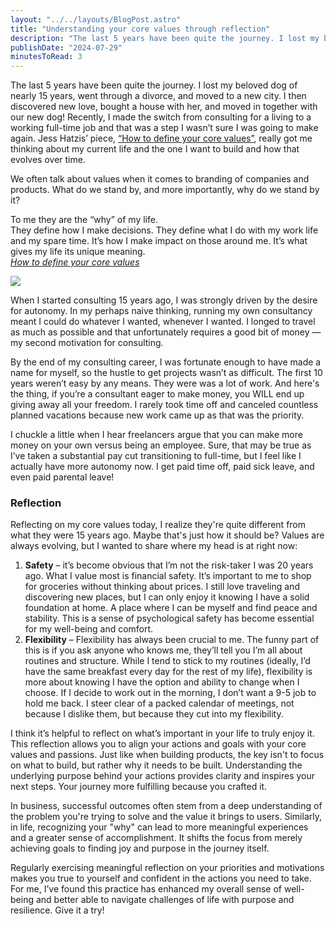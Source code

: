 ```yaml
---
layout: "../../layouts/BlogPost.astro"
title: "Understanding your core values through reflection"
description: "The last 5 years have been quite the journey. I lost my beloved dog of nearly 15 years, went through a divorce, and moved to a new city. I then discovered new love, bought a house with her, and moved in together with our new dog! Recently, I made the switch from consulting for a living to a working full-time job and that was a step I wasn’t sure I was going to make again. Jess Hatzis’ piece, “How to define your core values”, really got me thinking about my current life and the one I want to buil"
publishDate: "2024-07-29"
minutesToRead: 3
---
```


<p>The last 5 years have been quite the journey. I lost my beloved dog of nearly 15 years, went through a divorce, and moved to a new city. I then discovered new love, bought a house with her, and moved in together with our new dog! Recently, I made the switch from consulting for a living to a working full-time job and that was a step I wasn’t sure I was going to make again. Jess Hatzis’ piece, <a href="https://jessicahatzis.substack.com/p/at-the-core?ref=antonsten.com">“How to define your core values”</a>, really got me thinking about my current life and the one I want to build and how that evolves over time.</p>
<p>We often talk about values when it comes to branding of companies and products. What do we stand by, and more importantly, why do we stand by it?</p>

<div class="blockquote">
<div><p>To me they are the “why” of my life.<br>
They define how I make decisions. They define what I do with my work life and my spare time. It’s how I make impact on those around me. It’s what gives my life its unique meaning.<br>
<em><a href="https://jessicahatzis.substack.com/p/at-the-core?ref=antonsten.com">How to define your core values</a></em></p></div>
</div>

![](https://www.antonsten.com/content/images/2024/09/stakeholder-interview-visual-electric-2-1.jpeg)
<p>When I started consulting 15 years ago, I was strongly driven by the desire for autonomy. In my perhaps naive thinking, running my own consultancy meant I could do whatever I wanted, whenever I wanted. I longed to travel as much as possible and that unfortunately requires a good bit of money — my second motivation for consulting.</p>
<p>By the end of my consulting career, I was fortunate enough to have made a name for myself, so the hustle to get projects wasn’t as difficult. The first 10 years weren’t easy by any means. They were was a lot of work. And here's the thing, if you’re a consultant eager to make money, you WILL end up giving away all your freedom. I rarely took time off and canceled countless planned vacations because new work came up as that was the priority.</p>
<p>I chuckle a little when I hear freelancers argue that you can make more money on your own versus being an employee. Sure, that may be true as I’ve taken a substantial pay cut transitioning to full-time, but I feel like I actually have more autonomy now. I get paid time off, paid sick leave, and even paid parental leave!</p>
<h3 id="reflection">Reflection</h3>
<p>Reflecting on my core values today, I realize they're quite different from what they were 15 years ago. Maybe that's just how it should be? Values are always evolving, but I wanted to share where my head is at right now:</p>
<ol>
<li><strong>Safety</strong> – it’s become obvious that I’m not the risk-taker I was 20 years ago. What I value most is financial safety. It’s important to me to shop for groceries without thinking about prices. I still love traveling and discovering new places, but I can only enjoy it knowing I have a solid foundation at home. A place where I can be myself and find peace and stability. This is a sense of psychological safety has become essential for my well-being and comfort.</li>
<li><strong>Flexibility</strong> – Flexibility has always been crucial to me. The funny part of this is if you ask anyone who knows me, they’ll tell you I’m all about routines and structure. While I tend to stick to my routines (ideally, I’d have the same breakfast every day for the rest of my life), flexibility is more about knowing I have the option and ability to change when I choose. If I decide to work out in the morning, I don’t want a 9-5 job to hold me back. I steer clear of a packed calendar of meetings, not because I dislike them, but because they cut into my flexibility.</li>
</ol>
<p>I think it’s helpful to reflect on what’s important in your life to truly enjoy it. This reflection allows you to align your actions and goals with your core values and passions. Just like when building products, the key isn't to focus on what to build, but rather why it needs to be built. Understanding the underlying purpose behind your actions provides clarity and inspires your next steps. Your journey more fulfilling because you crafted it.</p>
<p>In business, successful outcomes often stem from a deep understanding of the problem you're trying to solve and the value it brings to users. Similarly, in life, recognizing your "why" can lead to more meaningful experiences and a greater sense of accomplishment. It shifts the focus from merely achieving goals to finding joy and purpose in the journey itself.</p>
<p>Regularly exercising meaningful reflection on your priorities and motivations makes you true to yourself and confident in the actions you need to take. For me, I’ve found this practice has enhanced my overall sense of well-being and better able to navigate challenges of life with purpose and resilience. Give it a try!</p>